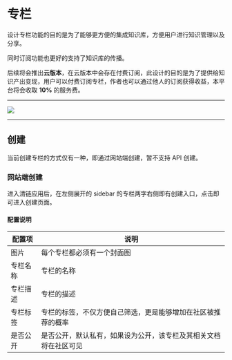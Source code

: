 # 专栏

设计专栏功能的目的是为了能够更方便的集成知识库，方便用户进行知识管理以及分享。

同时订阅功能也更好的支持了知识库的传播。

后续将会推出**云版本**，在云版本中会存在付费订阅，此设计的目的是为了提供给知识产出变现，用户可以付费订阅专栏，作者也可以通过他人的订阅获得收益，本平台将会收取 **10%** 的服务费。

---

![](https://qingyon-revornix-public.oss-cn-beijing.aliyuncs.com/images/202504272033549.png)

---

## 创建

当前创建专栏的方式仅有一种，即通过网站端创建，暂不支持 API 创建。

### 网站端创建

进入清链应用后，在左侧展开的 sidebar 的专栏两字右侧即有创建入口，点击即可进入创建页面。

#### 配置说明

| 配置项   | 说明                                                             |
| -------- | ---------------------------------------------------------------- |
| 图片     | 每个专栏都必须有一个封面图                                       |
| 专栏名称 | 专栏的名称                                                       |
| 专栏描述 | 专栏的描述                                                       |
| 专栏标签 | 专栏的标签，不仅方便自己筛选，更是能够增加在社区被推荐的概率     |
| 是否公开 | 是否公开，默认私有，如果设为公开，该专栏及其相关文档将在社区可见 |
